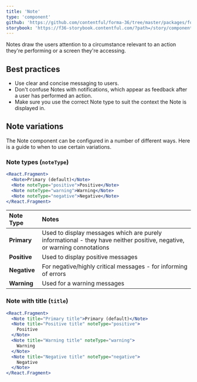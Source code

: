 ```yaml
---
title: 'Note'
type: 'component'
github: 'https://github.com/contentful/forma-36/tree/master/packages/forma-36-react-components/src/components/Note'
storybook: 'https://f36-storybook.contentful.com/?path=/story/components-note--default'
---
```


Notes draw the users attention to a circumstance relevant to an action they're performing or a screen they're accessing.

## Best practices

- Use clear and concise messaging to users.
- Don't confuse Notes with notifications, which appear as feedback after a user has performed an action.
- Make sure you use the correct Note type to suit the context the Note is displayed in.

## Note variations

The Note component can be configured in a number of different ways. Here is a guide to when to use certain variations.

### Note types (`noteType`)

```jsx
<React.Fragment>
  <Note>Primary (default)</Note>
  <Note noteType="positive">Positive</Note>
  <Note noteType="warning">Warning</Note>
  <Note noteType="negative">Negative</Note>
</React.Fragment>
```

| Note Type    | Notes                                                                                                                   |
| :----------- | :---------------------------------------------------------------------------------------------------------------------- |
| **Primary**  | Used to display messages which are purely informational - they have neither positive, negative, or warning connotations |
| **Positive** | Used to display positive messages                                                                                       |
| **Negative** | For negative/highly critical messages - for informing of errors                                                         |
| **Warning**  | Used for a warning messages                                                                                             |

### Note with title (`title`)

```jsx
<React.Fragment>
  <Note title="Primary title">Primary (default)</Note>
  <Note title="Positive title" noteType="positive">
    Positive
  </Note>
  <Note title="Warning title" noteType="warning">
    Warning
  </Note>
  <Note title="Negative title" noteType="negative">
    Negative
  </Note>
</React.Fragment>
```
